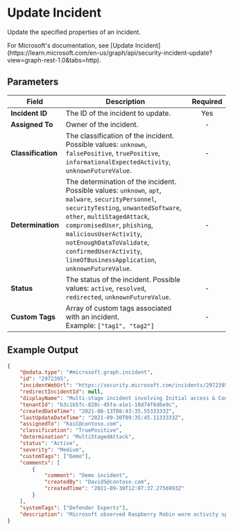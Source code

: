 
# Update Incident

Update the specified properties of an incident.

<Callout type="info">
	For Microsoft's documentation, see [Update
	Incident](https://learn.microsoft.com/en-us/graph/api/security-incident-update?view=graph-rest-1.0&tabs=http).
</Callout>

## Parameters

| Field              | Description                                                                                                                                                                                                                                                                                                                               | Required |
| ------------------ | ----------------------------------------------------------------------------------------------------------------------------------------------------------------------------------------------------------------------------------------------------------------------------------------------------------------------------------------- | :------: |
| **Incident ID**    | The ID of the incident to update.                                                                                                                                                                                                                                                                                                         |   Yes    |
| **Assigned To**    | Owner of the incident.                                                                                                                                                                                                                                                                                                                    |    -     |
| **Classification** | The classification of the incident. Possible values: `unknown`, `falsePositive`, `truePositive`, `informationalExpectedActivity`, `unknownFutureValue`.                                                                                                                                                                                   |    -     |
| **Determination**  | The determination of the incident. Possible values: `unknown`, `apt`, `malware`, `securityPersonnel`, `securityTesting`, `unwantedSoftware`, `other`, `multiStagedAttack`, `compromisedUser`, `phishing`, `maliciousUserActivity`, `notEnoughDataToValidate`, `confirmedUserActivity`, `lineOfBusinessApplication`, `unknownFutureValue`. |    -     |
| **Status**         | The status of the incident. Possible values: `active`, `resolved`, `redirected`, `unknownFutureValue`.                                                                                                                                                                                                                                    |    -     |
| **Custom Tags**    | Array of custom tags associated with an incident. <br/> Example: `["tag1", "tag2"]`                                                                                                                                                                                                                                                       |    -     |

## Example Output

```json
{
	"@odata.type": "#microsoft.graph.incident",
	"id": "2972395",
	"incidentWebUrl": "https://security.microsoft.com/incidents/2972395?tid=12f988bf-16f1-11af-11ab-1d7cd011db47",
	"redirectIncidentId": null,
	"displayName": "Multi-stage incident involving Initial access & Command and control on multiple endpoints reported by multiple sources",
	"tenantId": "b3c1b5fc-828c-45fa-a1e1-10d74f6d6e9c",
	"createdDateTime": "2021-08-13T08:43:35.5533333Z",
	"lastUpdateDateTime": "2021-09-30T09:35:45.1133333Z",
	"assignedTo": "KaiC@contoso.com",
	"classification": "TruePositive",
	"determination": "MultiStagedAttack",
	"status": "Active",
	"severity": "Medium",
	"customTags": ["Demo"],
	"comments": [
		{
			"comment": "Demo incident",
			"createdBy": "DavidS@contoso.com",
			"createdTime": "2021-09-30T12:07:37.2756993Z"
		}
	],
	"systemTags": ["Defender Experts"],
	"description": "Microsoft observed Raspberry Robin worm activity spreading through infected USB on multiple devices in your environment. From available intel, these infections could be a potential precursor activity to ransomware deployment. ..."
}
```
